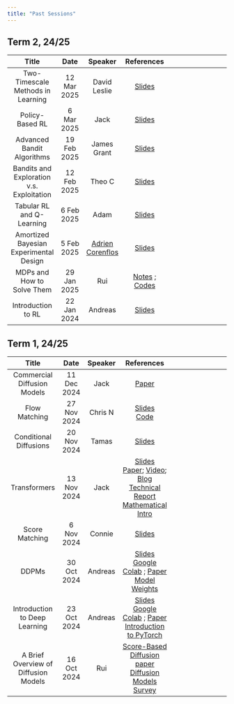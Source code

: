 ```yaml
---
title: "Past Sessions"
---
```


## Term 2, 24/25

| Title |  Date  | Speaker | References |
|:----:|:---:|:---:|:-:|:-------------------:|
| Two-Timescale Methods in Learning  | 12 Mar 2025 |  David Leslie    | [Slides](./slides/two_timescale.pdf) |
| Policy-Based RL     | 6 Mar 2025  |   Jack    | [Slides](./slides/policy_gradient.pdf) |
| Advanced Bandit Algorithms   | 19 Feb 2025 |  James Grant    |[Slides](./slides/james_grant.pdf)  |
| Bandits and Exploration v.s. Exploitation | 12 Feb 2025 |   Theo C    | [Slides](./slides/theo_c.pptx) | 
| Tabular RL and Q-Learning      |  6 Feb 2025 |  Adam    | [Slides](./slides/adam_page.pdf)|
| Amortized Bayesian Experimental Design     |  5 Feb 2025 |  [Adrien Corenflos](https://adriencorenflos.github.io/)     | [Slides](https://docs.google.com/presentation/d/1rkx6l4nILhpFK0m-WxH-yfvihibCUnktQsyfyZbU_vc/edit?usp=sharing)|
| MDPs and How to Solve Them      |  29 Jan 2025 |    Rui     | [Notes](https://shusheng3927.github.io/files/MDP.pdf) ; [Codes](https://shusheng3927.github.io/files/gridworld.py)
|Introduction to RL| 22 Jan 2024 | Andreas | [Slides](./slides/intro_to_rl.pdf)

## Term 1, 24/25

| Title |  Date  | Speaker | References |
|:----:|:---:|:---:|:-:|:-------------------:|
| Commercial Diffusion Models        | 11 Dec 2024 |      Jack    | [Paper](https://arxiv.org/abs/2204.06125)
| Flow Matching      |  27 Nov 2024 |    Chris N    | [Slides](./slides/LAI_Flow_matching.pdf) <br/> [Code](./slides/Flow_mathching_demo.ipynb)
| Conditional Diffusions      |  20 Nov 2024 |    Tamas    | [Slides](./slides/conditional_sampling.pdf)
| Transformers      |  13 Nov 2024 |    Jack    | [Slides](./slides/Transformers.pdf) <br/> [Paper](https://arxiv.org/abs/1706.03762); [Video](https://www.youtube.com/watch?v=rBCqOTEfxvg); [Blog](https://jalammar.github.io/illustrated-transformer/)<br/> [Technical Report](https://arxiv.org/abs/2207.09238) <br/>[Mathematical Intro](https://arxiv.org/pdf/2304.10557)|
| Score Matching      |  6 Nov 2024 |    Connie    | [Slides](./slides/score_matching_connie.pdf)|
| DDPMs      |  30 Oct 2024 |  Andreas     | <a href="slides/ddpm.pdf" target="_blank">Slides</a> <br/> [Google Colab](https://colab.research.google.com/drive/1crXRVF2nZsLdUEdjAhGnBxjOgratLd3N) ; [Paper](https://arxiv.org/abs/2006.11239)<br/> [Model Weights](https://livelancsac-my.sharepoint.com/:u:/g/personal/makris_lancaster_ac_uk/ESq2d0N30rVMt9uBE2rK39wBDCPebfJKBLAT152TerV_ag?e=wL0Qgf&xsdata=MDV8MDJ8YS5tYWtyaXNAbGFuY2FzdGVyLmFjLnVrfDY0OGFhNTg5YzQ1NDQ1OWRkZTg3MDhkY2Y4ZDU4ZDhlfDljOWJjZDExOTc3YTRlOWNhOWEwYmM3MzQwOTAxNjRhfDB8MHw2Mzg2NTg4NDMyODUxNjQ2ODV8VW5rbm93bnxUV0ZwYkdac2IzZDhleUpXSWpvaU1DNHdMakF3TURBaUxDSlFJam9pVjJsdU16SWlMQ0pCVGlJNklrMWhhV3dpTENKWFZDSTZNbjA9fDB8fHw%3d&sdata=VUNjaWU4aTcvV1ZBNjFQNzZPS2VSYjFJUmdmakljR2JhNVRwYy9DK09haz0%3d)|
| Introduction to Deep Learning      |  23 Oct 2024 |  Andreas     | <a href="slides/intro_to_dl.pdf" target="_blank">Slides</a> <br/> [Google Colab](https://colab.research.google.com/drive/1KQnXlb9QEHn0MgPq6i118GP6Cyf4QfNH#scrollTo=XdD6sAznA50o) ; [Paper](https://arxiv.org/abs/1603.07285)<br/> [Introduction to PyTorch](https://www.youtube.com/watch?v=Z_ikDlimN6A&t=2576s)|
| A Brief Overview of Diffusion Models      |  16 Oct 2024 |  Rui     | [Score-Based Diffusion paper](https://arxiv.org/abs/2011.13456) <br/> [Diffusion Models Survey](https://arxiv.org/abs/2209.00796) |